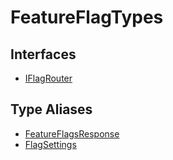 
# FeatureFlagTypes

## Interfaces

- [IFlagRouter](../FeatureFlagTypes/interfaces/types.FeatureFlagTypes.IFlagRouter/page.mdx)

## Type Aliases

- [FeatureFlagsResponse](../FeatureFlagTypes/types/types.FeatureFlagTypes.FeatureFlagsResponse/page.mdx)
- [FlagSettings](../FeatureFlagTypes/types/types.FeatureFlagTypes.FlagSettings/page.mdx)
